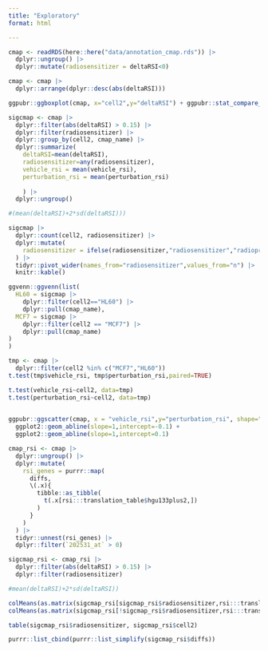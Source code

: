 ```yaml
---
title: "Exploratory"
format: html

---
```


```r
cmap <- readRDS(here::here("data/annotation_cmap.rds")) |>
  dplyr::ungroup() |>
  dplyr::mutate(radiosensitizer = deltaRSI<0)
```

```r
cmap <- cmap |>
  dplyr::arrange(dplyr::desc(abs(deltaRSI)))

```

```r

ggpubr::ggboxplot(cmap, x="cell2",y="deltaRSI") + ggpubr::stat_compare_means()
```


```r

sigcmap <- cmap |>
  dplyr::filter(abs(deltaRSI) > 0.15) |>
  dplyr::filter(radiosensitizer) |>
  dplyr::group_by(cell2, cmap_name) |>
  dplyr::summarize(
    deltaRSI=mean(deltaRSI), 
    radiosensitizer=any(radiosensitizer),
    vehicle_rsi = mean(vehicle_rsi),
    perturbation_rsi = mean(perturbation_rsi)
    
    ) |>
  dplyr::ungroup() 

#(mean(deltaRSI)+2*sd(deltaRSI))) 

sigcmap |>
  dplyr::count(cell2, radiosensitizer) |>
  dplyr::mutate(
    radiosensitizer = ifelse(radiosensitizer,"radiosensitizer","radioprotector") 
  ) |>
  tidyr::pivot_wider(names_from="radiosensitizer",values_from="n") |>
  knitr::kable()
```
```r
ggvenn::ggvenn(list(
  HL60 = sigcmap |>
    dplyr::filter(cell2=="HL60") |>
    dplyr::pull(cmap_name),
  MCF7 = sigcmap |>
    dplyr::filter(cell2 == "MCF7") |>
    dplyr::pull(cmap_name)
)
)
```

```r

tmp <- cmap |>
  dplyr::filter(cell2 %in% c("MCF7","HL60")) 
t.test(tmp$vehicle_rsi, tmp$perturbation_rsi,paired=TRUE)

t.test(vehicle_rsi~cell2, data=tmp)
t.test(perturbation_rsi~cell2, data=tmp)
  
```

```r

ggpubr::ggscatter(cmap, x = "vehicle_rsi",y="perturbation_rsi", shape="cell2", fill = "cell2",color="cell2") +
  ggplot2::geom_abline(slope=1,intercept=-0.1) +
  ggplot2::geom_abline(slope=1,intercept=0.1)
```

```r
cmap_rsi <- cmap |>
  dplyr::ungroup() |>
  dplyr::mutate(
    rsi_genes = purrr::map(
      diffs, 
      \(.x){
        tibble::as_tibble(
          t(.x[rsi:::translation_table$hgu133plus2,])
        )
      }
    )
  ) |>
  tidyr::unnest(rsi_genes) |>
  dplyr::filter(`202531_at` > 0)

sigcmap_rsi <- cmap_rsi |>
  dplyr::filter(abs(deltaRSI) > 0.15) |>
  dplyr::filter(radiosensitizer)

#mean(deltaRSI)+2*sd(deltaRSI)) 
```

```r
colMeans(as.matrix(sigcmap_rsi[sigcmap_rsi$radiosensitizer,rsi:::translation_table$hgu133plus2]))
colMeans(as.matrix(sigcmap_rsi[!sigcmap_rsi$radiosensitizer,rsi:::translation_table$hgu133plus2]))
```

```r

table(sigcmap_rsi$radiosensitizer, sigcmap_rsi$cell2)
```

```r

purrr::list_cbind(purrr::list_simplify(sigcmap_rsi$diffs))
```
